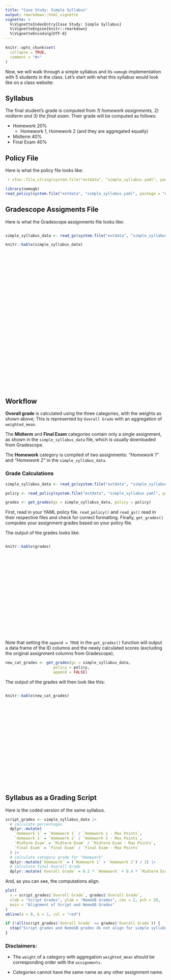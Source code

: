 ```yaml
---
title: "Case Study: Simple Syllabus"
output: rmarkdown::html_vignette
vignette: >
  %\VignetteIndexEntry{Case Study: Simple Syllabus}
  %\VignetteEngine{knitr::rmarkdown}
  %\VignetteEncoding{UTF-8}
---
```


```r
knitr::opts_chunk$set(
  collapse = TRUE,
  comment = "#>"
)
```

Now, we will walk through a simple syllabus and its `nemogb` implementation with 5 students in the class. Let's start with what this syllabus would look like on a class website:

## Syllabus

The final student's grade is computed from *1) homework assignments, 2) midterm and 3) the final exam*. Their grade will be computed as follows:

-   Homework 20%
    -   Homework 1, Homework 2 (and they are aggregated equally)
-   Midterm 40%
-   Final Exam 40%

## Policy File

Here is what the policy file looks like:

``` yaml
`r xfun::file_string(system.file("extdata", "simple_syllabus.yaml", package = "nemogb"))`
```

```r
library(nemogb)
read_policy(system.file("extdata", "simple_syllabus.yaml", package = "nemogb"))
```

## Gradescope Assigments File

Here is what the Gradescope assignments file looks like:

::: {style="height: 500px; overflow: auto;"}
```r
simple_syllabus_data <- read_gs(system.file("extdata", "simple_syllabus_data.csv", package = "nemogb"))
```

```r
knitr::kable(simple_syllabus_data)
```
:::

## Workflow

**Overall grade** is calculated using the three categories, with the weights as shown above; This is represented by `Overall Grade` with an aggregation of `weighted_mean`.

The **Midterm** and **Final Exam** categories contain only a single assignment, as shown in the `simple_syllabus_data` file, which is usually downloaded from Gradescope.

The **Homework** category is compiled of two assignments: *"Homework 1"* and *"Homework 2"* in the `simple_syllabus_data`.

### Grade Calculations

```r
simple_syllabus_data <- read_gs(system.file("extdata", "simple_syllabus_data.csv", package = "nemogb"))

policy <- read_policy(system.file("extdata", "simple_syllabus.yaml", package = "nemogb"))

grades <- get_grades(gs = simple_syllabus_data, policy = policy)
```

First, read in your YAML policy file. `read_policy()` and `read_gs()` read in their respective files and check for correct formatting. Finally, `get_grades()` computes your assignment grades based on your policy file.

The output of the grades looks like:

::: {style="height: 300px; overflow: auto;"}
```r
knitr::kable(grades)
```
:::

Note that setting the `append = TRUE` in the `get_grades()` function will output a data frame of the ID columns and the newly calculated scores (excluding the original assignment columns from Gradescope).

```r
new_cat_grades <- get_grades(gs = simple_syllabus_data, 
                     policy = policy,
                     append = FALSE)
```


The output of the grades will then look like this:

::: {style="height: 300px; overflow: auto;"}
```r
knitr::kable(new_cat_grades)
```
:::

## Syllabus as a Grading Script
Here is the coded version of the same syllabus.
```r
script_grades <- simple_syllabus_data |>
  # calculate percentages
  dplyr::mutate(
    `Homework 1` = `Homework 1` / `Homework 1 - Max Points`,
    `Homework 2` = `Homework 2` / `Homework 2 - Max Points`,
    `Midterm Exam` = `Midterm Exam` / `Midterm Exam - Max Points`,
    `Final Exam` = `Final Exam` / `Final Exam - Max Points`
  ) |>
  # calculate category grade for "Homework"
  dplyr::mutate(`Homework` = (`Homework 1` + `Homework 2`) / 2) |>
  # calculate final Overall Grade
  dplyr::mutate(`Overall Grade` = 0.2 * `Homework` + 0.4 * `Midterm Exam` + 0.4 * `Final Exam`)
```

And, as you can see, the computations align.

```r
plot(
  x = script_grades$`Overall Grade`, grades$`Overall Grade`,
  xlab = "Script Grades", ylab = "NemoGB Grades", cex = 2, pch = 20,
  main = "Alignment of Script and NemoGB Grades"
)
abline(a = 0, b = 1, col = "red")

if (!all(script_grades$`Overall Grade` == grades$`Overall Grade`)) {
  stop("Script grades and NemoGB grades do not align for simple syllabus vignette.")
}
```


### Disclaimers:

-   The `weight` of a category with aggregation `weighted_mean` should be corresponding order with the `assignments.`

-   Categories cannot have the same name as any other assignment name.
